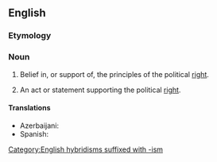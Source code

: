 ==English==

===Etymology===
{{suffix|en|right|ism}}

===Noun===
{{en-noun|~}}

# {{lb|en|uncountable}} Belief in, or support of, the principles of the political [[right]].
# {{lb|en|countable}} An act or statement supporting the political [[right]].

====Translations====
{{trans-top|}}
* Azerbaijani: {{t|az|sağçılıq}}
* Spanish: {{t|es|derechismo|m}}
{{trans-mid}}
{{trans-bottom}}

[[Category:English hybridisms suffixed with -ism]]